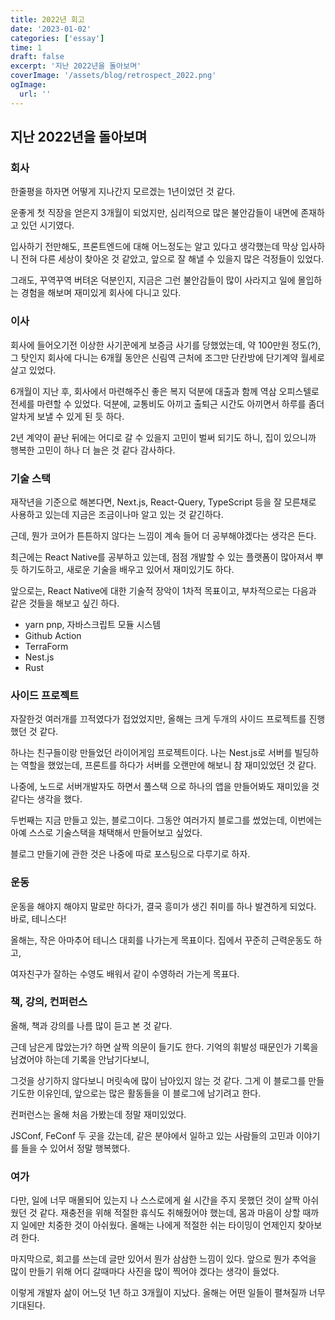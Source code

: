 ```yaml
---
title: 2022년 회고
date: '2023-01-02'
categories: ['essay']
time: 1
draft: false
excerpt: '지난 2022년을 돌아보며'
coverImage: '/assets/blog/retrospect_2022.png'
ogImage:
  url: ''
---
```


## 지난 2022년을 돌아보며

### 회사

한줄평을 하자면 어떻게 지나간지 모르겠는 1년이었던 것 같다.

운좋게 첫 직장을 얻은지 3개월이 되었지만, 심리적으로 많은 불안감들이 내면에 존재하고 있던 시기였다.

입사하기 전만해도, 프론트엔드에 대해 어느정도는 알고 있다고 생각했는데 막상 입사하니 전혀 다른 세상이 찾아온 것 같았고, 앞으로 잘 해낼 수 있을지 많은 걱정들이 있었다.

그래도, 꾸역꾸역 버텨온 덕분인지, 지금은 그런 불안감들이 많이 사라지고 일에 몰입하는 경험을 해보며 재미있게 회사에 다니고 있다.

### 이사

회사에 들어오기전 이상한 사기꾼에게 보증금 사기를 당했었는데, 약 100만원 정도(?), 그 탓인지 회사에 다니는 6개월 동안은 신림역 근처에 조그만 단칸방에 단기계약 월세로 살고 있었다.

6개월이 지난 후, 회사에서 마련해주신 좋은 복지 덕분에 대출과 함께 역삼 오피스텔로 전세를 마련할 수 있었다. 덕분에, 교통비도 아끼고 출퇴근 시간도 아끼면서 하루를 좀더 알차게 보낼 수 있게 된 듯 하다.

2년 계약이 끝난 뒤에는 어디로 갈 수 있을지 고민이 벌써 되기도 하니, 집이 있으니까 행복한 고민이 하나 더 늘은 것 같다 감사하다.

### 기술 스택

재작년을 기준으로 해본다면, Next.js, React-Query, TypeScript 등을 잘 모른채로 사용하고 있는데 지금은 조금이나마 알고 있는 것 같긴하다.

근데, 뭔가 코어가 튼튼하지 않다는 느낌이 계속 들어 더 공부해야겠다는 생각은 든다.

최근에는 React Native를 공부하고 있는데, 점점 개발할 수 있는 플랫폼이 많아져서 뿌듯 하기도하고, 새로운 기술을 배우고 있어서 재미있기도 하다.

앞으로는, React Native에 대한 기술적 장악이 1차적 목표이고, 부차적으로는 다음과 같은 것들을 해보고 싶긴 하다.

- yarn pnp, 자바스크립트 모듈 시스템
- Github Action
- TerraForm
- Nest.js
- Rust

### 사이드 프로젝트

자잘한것 여러개를 끄적였다가 접었었지만, 올해는 크게 두개의 사이드 프로젝트를 진행했던 것 같다.

하나는 친구들이랑 만들었던 라이어게임 프로젝트이다. 나는 Nest.js로 서버를 빌딩하는 역할을 했었는데, 프론트를 하다가 서버를 오랜만에 해보니 참 재미있었던 것 같다.

나중에, 노드로 서버개발자도 하면서 풀스택 으로 하나의 앱을 만들어봐도 재미있을 것 같다는 생각을 했다.

두번째는 지금 만들고 있는, 블로그이다. 그동안 여러가지 블로그를 썼었는데, 이번에는 아예 스스로 기술스택을 채택해서 만들어보고 싶었다.

블로그 만들기에 관한 것은 나중에 따로 포스팅으로 다루기로 하자.

### 운동

운동을 해야지 해야지 말로만 하다가, 결국 흥미가 생긴 취미를 하나 발견하게 되었다. 바로, 테니스다!

올해는, 작은 아마추어 테니스 대회를 나가는게 목표이다. 집에서 꾸준히 근력운동도 하고,

여자친구가 잘하는 수영도 배워서 같이 수영하러 가는게 목표다.

### 책, 강의, 컨퍼런스

올해, 책과 강의를 나름 많이 듣고 본 것 같다.

근데 남은게 많았는가? 하면 살짝 의문이 들기도 한다. 기억의 휘발성 때문인가 기록을 남겼어야 하는데 기록을 안남기다보니,

그것을 상기하지 않다보니 머릿속에 많이 남아있지 않는 것 같다. 그게 이 블로그를 만들기도한 이유인데, 앞으로는 많은 활동들을 이 블로그에 남기려고 한다.

컨퍼런스는 올해 처음 가봤는데 정말 재미있었다.

JSConf, FeConf 두 곳을 갔는데, 같은 분야에서 일하고 있는 사람들의 고민과 이야기를 들을 수 있어서 정말 행복했다.

### 여가

다만, 일에 너무 매몰되어 있는지 나 스스로에게 쉴 시간을 주지 못했던 것이 살짝 아쉬웠던 것 같다. 재충전을 위해
적절한 휴식도 취해줬어야 했는데, 몸과 마음이 상할 때까지 일에만 치중한 것이 아쉬웠다. 올해는 나에게 적절한 쉬는 타이밍이 언제인지 찾아보려 한다.

마지막으로, 회고를 쓰는데 글만 있어서 뭔가 삼삼한 느낌이 있다. 앞으로 뭔가 추억을 많이 만들기 위해 어디 갈때마다 사진을 많이 찍어야 겠다는 생각이 들었다.

이렇게 개발자 삶이 어느덧 1년 하고 3개월이 지났다. 올해는 어떤 일들이 펼쳐질까 너무 기대된다.

